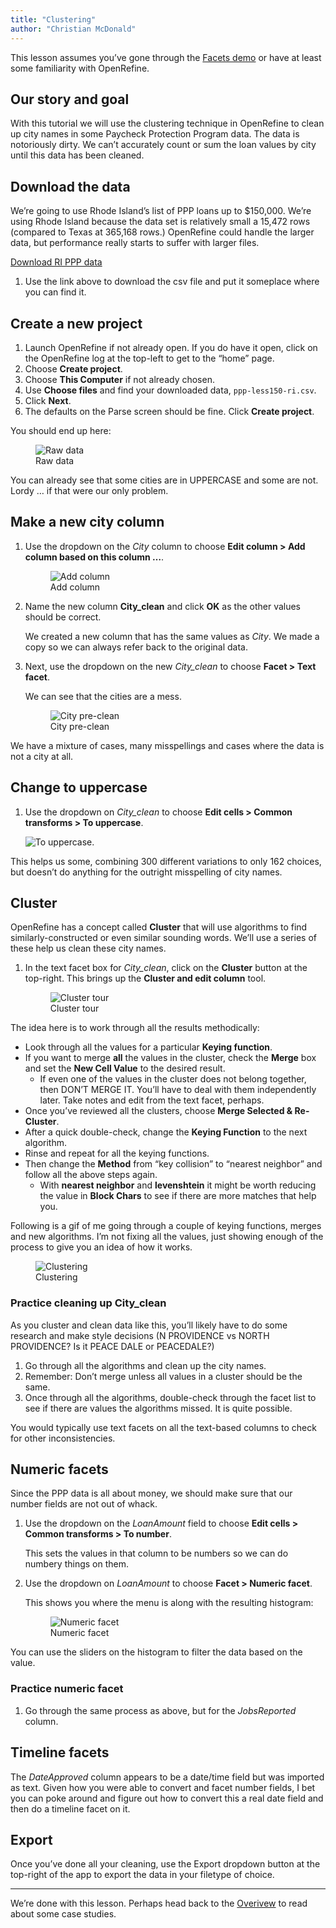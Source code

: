 ```yaml
---
title: "Clustering"
author: "Christian McDonald"
---
```


This lesson assumes you've gone through the [Facets demo](demo-facets.qmd) or have at least some familiarity with OpenRefine.

## Our story and goal

With this tutorial we will use the clustering technique in OpenRefine to clean up city names in some Paycheck Protection Program data. The data is notoriously dirty. We can't accurately count or sum the loan values by city until this data has been cleaned.

## Download the data

We're going to use Rhode Island's list of PPP loans up to $150,000. We're using Rhode Island because the data set is relatively small a 15,472 rows (compared to Texas at 365,168 rows.) OpenRefine could handle the larger data, but performance really starts to suffer with larger files.

::: {.callout-note appearance="minimal"}
<i class="bi bi-download"></i> [Download RI PPP data](ppp-less150-ri.csv){download="data/ppp-less150-ri.csv"}
:::


1. Use the link above to download the csv file and put it someplace where you can find it.

## Create a new project

1. Launch OpenRefine if not already open. If you do have it open, click on the OpenRefine log at the top-left to get to the "home" page.
1. Choose **Create project**.
1. Choose **This Computer** if not already chosen.
1. Use **Choose files** and find your downloaded data, `ppp-less150-ri.csv`.
1. Click **Next**.
1. The defaults on the Parse screen should be fine. Click **Create project**.

You should end up here:

![Raw data](img/ppp-raw-data.png)

You can already see that some cities are in UPPERCASE and some are not. Lordy ... if that were our only problem.

## Make a new city column

1. Use the dropdown on the *City* column to choose **Edit column > Add column based on this column ...**.

    ![Add column](img/ppp-add-column.png)

1. Name the new column **City_clean** and click **OK** as the other values should be correct.

    We created a new column that has the same values as *City*. We made a copy so we can always refer back to the original data.

1. Next, use the dropdown on the new  *City_clean* to choose **Facet > Text facet**.

    We can see that the cities are a mess.
    
    ![City pre-clean](img/ppp-city-preclean.png)

We have a mixture of cases, many misspellings and cases where the data is not a city at all.

## Change to uppercase

1. Use the dropdown on *City_clean* to choose **Edit cells > Common transforms > To uppercase**.

    ![To uppercase](img/ppp-to-uppercase.png).

This helps us some, combining 300 different variations to only 162 choices, but doesn't do anything for the outright misspelling of city names.

## Cluster

OpenRefine has a concept called **Cluster** that will use algorithms to find similarly-constructed or even similar sounding words. We'll use a series of these help us clean these city names.

1. In the text facet box for *City_clean*, click on the **Cluster** button at the top-right. This brings up the **Cluster and edit column** tool.

    ![Cluster tour](img/ppp-cluster-tour.png)

The idea here is to work through all the results methodically:

- Look through all the values for a particular **Keying function**.
- If you want to merge **all** the values in the cluster, check the **Merge** box and set the **New Cell Value** to the desired result.
  - If even one of the values in the cluster does not belong together, then DON'T MERGE IT. You'll have to deal with them independently later. Take notes and edit from the text facet, perhaps.
- Once you've reviewed all the clusters, choose **Merge Selected & Re-Cluster**.
- After a quick double-check, change the **Keying Function** to the next algorithm.
- Rinse and repeat for all the keying functions.
- Then change the **Method** from "key collision" to "nearest neighbor" and follow all the above steps again.
  - With **nearest neighbor** and **levenshtein** it might be worth reducing the value in **Block Chars** to see if there are more matches that help you.

Following is a gif of me going through a couple of keying functions, merges and new algorithms. I'm not fixing all the values, just showing enough of the process to give you an idea of how it works.

![Clustering](img/ppp-cluster.gif)

### Practice cleaning up City_clean

As you cluster and clean data like this, you'll likely have to do some research and make style decisions (N PROVIDENCE vs NORTH PROVIDENCE? Is it PEACE DALE or PEACEDALE?)

1. Go through all the algorithms and clean up the city names.
1. Remember: Don't merge unless all values in a cluster should be the same.
1. Once through all the algorithms, double-check through the facet list to see if there are values the algorithms missed. It is quite possible.

You would typically use text facets on all the text-based columns to check for other inconsistencies.

## Numeric facets

Since the PPP data is all about money, we should make sure that our number fields are not out of whack.

1. Use the dropdown on the *LoanAmount* field to choose **Edit cells > Common transforms > To number**.

    This sets the values in that column to be numbers so we can do numbery things on them.

1. Use the dropdown on *LoanAmount* to choose **Facet > Numeric facet**.

    This shows you where the menu is along with the resulting histogram:
    
    ![Numeric facet](img/ppp-numeric-facet.png)

You can use the sliders on the histogram to filter the data based on the value.

### Practice numeric facet

1. Go through the same process as above, but for the *JobsReported* column.

## Timeline facets

The *DateApproved* column appears to be a date/time field but was imported as text. Given how you were able to convert and facet number fields, I bet you can poke around and figure out how to convert this a real date field and then do a timeline facet on it.

## Export

Once you've done all your cleaning, use the Export dropdown button at the top-right of the app to export the data in your filetype of choice.

---

We're done with this lesson. Perhaps head back to the [Overivew](index.qmd) to read about some case studies.
